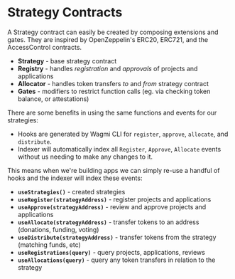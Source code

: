 # Strategy Contracts

A Strategy contract can easily be created by composing extensions and gates. They are inspired by OpenZeppelin's ERC20, ERC721, and the AccessControl contracts.

- **Strategy** - base strategy contract
- **Registry** - handles _registration_ and _approvals_ of projects and applications
- **Allocator** - handles token transfers _to_ and _from_ strategy contract
- **Gates** - modifiers to restrict function calls (eg. via checking token balance, or attestations)

There are some benefits in using the same functions and events for our strategies:

- Hooks are generated by Wagmi CLI for `register`, `approve`, `allocate`, and `distribute`.
- Indexer will automatically index all `Register`, `Approve`, `Allocate` events without us needing to make any changes to it.

This means when we're building apps we can simply re-use a handful of hooks and the indexer will index these events:

- **`useStrategies()`** - created strategies
- **`useRegister(strategyAddress)`** - register projects and applications
- **`useApprove(strategyAddress)`** - review and approve projects and applications
- **`useAllocate(strategyAddress)`** - transfer tokens to an address (donations, funding, voting)
- **`useDistribute(strategyAddress)`** - transfer tokens from the strategy (matching funds, etc)
- **`useRegistrations(query)`** - query projects, applications, reviews
- **`useAllocations(query)`** - query any token transfers in relation to the strategy
